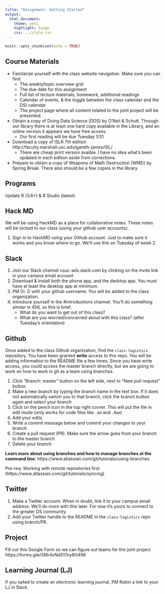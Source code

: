 ```yaml
---
title: "Assignment: Getting Started"
output:   
  html_document:
    theme: yeti
    highlight: tango
    css: ../style.css
---
```


```r
knitr::opts_chunk$set(echo = TRUE)
```

## Course Materials

* Familarize yourself with the class website navigation. Make sure you can find
    - The weekly/topic overview grid
    - The due date for this assignment
    - Full list of lecture materials, homework, additional readings
    - Calendar of events, & the toggle between the class calendar and the DSI calendar
    - The project page where all content related to the joint project will be presented. 
  
* Obtain a copy of Doing Data Science (DDS) by O'Neil & Schutt. Through our library there is at least one hard copy available in the Library, and an online version it appears we have free access.
    - Our first reading will be due Tuesday 1/31
* Download a copy of ISLR 7th edition http://faculty.marshall.usc.edu/gareth-james/ISL/ 
    - There are cheap print version avaible. I have no idea what's been updated in each edition aside from corrections.  
* Prepare to obtain a copy of Weapons of Math Destruction (WMD) by Spring Break. There also should be a few copies in the library. 



## Programs

Update R (3.6+) & R Studio (latest)


## Hack MD

We will be using HackMD as a place for collaborative notes. These notes will be locked to our class (using your github user accounts). 

1. Sign in to HackMD using your Github account. Just to make sure it works and you know where to go. We'll use this on Tuesday of week 2. 


## Slack

1. Join our Slack channel csuc-ads.slack.com by clicking on the invite link in your campus email account
2. Download & Install both the phone app, and the desktop app. You must have at least the desktop app at minimum.
3. PM Dr. D with your github username. You will be added to the class organization.  
4. Introduce yourself in the #introductions channel. You'll do something similar in 456, so this is brief. 
    - What do you want to get out of this class?
    - What are you worried/concerned about with this class? (after Tuesday's orientation)


## Github

Once added to the class Github organization, find the `class-logistics` repository. You have been granted **write** access to this repo. You will be adding information to the README file a few times. Since you have write access, you could access the master branch directly, but we are going to work on how to work in git as a team using _branches_. 


1. Click "Branch: master" button on the left side, next to "New pull request" button. 
2. Make a new branch by typing the branch name in the text box. If it does not automatically switch you to that branch, click the branch button again and select your branch
3. Click on the pencil icon in the top right corner. This will put the file in edit mode (only works for code files like `.md` and `.Rmd`)
4. Add your edits.
5. Write a commit message below and commit your changes to your branch
6. Create a pull request (PR). Make sure the arrow goes from your branch to the master branch
7. Delete your branch.

**Learn more about using branches and how to manage branches at the command line**: https://www.atlassian.com/git/tutorials/using-branches

Pre-req: Working with remote repositories first (https://www.atlassian.com/git/tutorials/syncing)



## Twitter

1. Make a Twitter account. When in doubt, link it to your campus email address. 
We'll do more with this later. For now it's yours to connect to the greater DS community. 
2. Add your Twitter handle to the README in the `class-logistics` repo using branch/PR.


## Project

Fill out this Google Form so we can figure out teams for the joint project
https://forms.gle/GMr4xNd517ny8H496


## Learning Journal (LJ)

If you opted to create an electronic learning journal, PM Robin a link to your LJ in Slack. 


